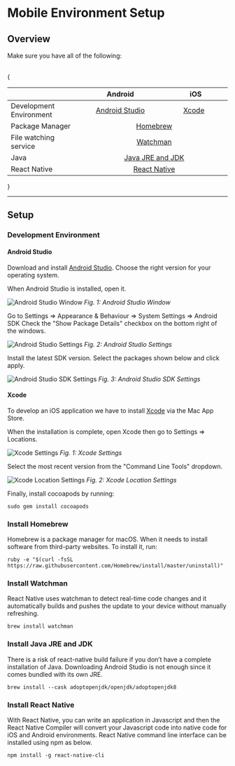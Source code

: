 
# Mobile Environment Setup

## Overview

Make sure you have all of the following:  
  
<br/>
{<div class="tg-wrap"><table>
<thead>
  <tr>
    <th></th>
    <th>&nbsp;&nbsp;&nbsp;&nbsp;&nbsp;&nbsp;&nbsp;&nbsp;&nbsp;&nbsp;&nbsp;&nbsp;Android&nbsp;&nbsp;&nbsp;&nbsp;&nbsp;&nbsp;&nbsp;&nbsp;&nbsp;&nbsp;&nbsp;&nbsp;</th>
    <th>&nbsp;&nbsp;&nbsp;&nbsp;&nbsp;&nbsp;&nbsp;&nbsp;&nbsp;&nbsp;&nbsp;&nbsp;&nbsp;&nbsp;iOS&nbsp;&nbsp;&nbsp;&nbsp;&nbsp;&nbsp;&nbsp;&nbsp;&nbsp;&nbsp;&nbsp;&nbsp;</th>
  </tr>
</thead>
<tbody>
  <tr>
    <td>Development Environment</td>
    <td><center><a href="environment-setup#android-studio">Android Studio</a></center></td>
    <td><center><a href="environment-setup#xcode">Xcode</a></center></td>
  </tr>
  <tr>
    <td>Package Manager</td>
    <td colspan="2"><center><a href="environment-setup#install-homebrew">Homebrew</a></center></td>
  </tr>
  <tr>
    <td>File watching service</td>
    <td colspan="2"><center><a href="environment-setup#install-watchman">Watchman</a></center></td>
  </tr>
  <tr>
    <td>Java</td>
    <td colspan="2"><center><a href="environment-setup#install-java-jre-and-jdk">Java JRE and JDK</a></center></td>
  </tr>
  <tr>
    <td>React Native</td>
    <td colspan="2"><center><a href="environment-setup#install-react-native">React Native</a></center></td>
  </tr>
</tbody>
</table></div>
}

---------------------------------
##  Setup

### Development Environment

#### Android Studio

Download and install [Android Studio](https://developer.android.com/studio).
Choose the right version for your operating system.

When Android Studio is installed, open it.

![Android Studio Window](/device-interaction/android-studio.png)
*Fig. 1: Android Studio Window*

Go to Settings => Appearance & Behaviour => System Settings => Android SDK
Check the "Show Package Details" checkbox on the bottom right of the windows.

![Android Studio Settings](/device-interaction/android-studio-settings.png)
*Fig. 2: Android Studio Settings*

Install the latest SDK version. Select the packages shown below and click apply.

![Android Studio SDK Settings](/device-interaction/android-studio-SDK.png)
*Fig. 3: Android Studio SDK Settings*

#### Xcode

To develop an iOS application we have to install [Xcode](https://apps.apple.com/us/app/xcode/id497799835?mt=12) via the Mac App Store.

When the installation is complete, open Xcode then go to Settings => Locations.

![Xcode Settings](/device-interaction/Xcode-settings.png)
*Fig. 1: Xcode Settings*

Select the most recent version from the "Command Line Tools" dropdown.

![Xcode Location Settings](/device-interaction/Xcode-locations.png)
*Fig. 2: Xcode Location Settings*

Finally, install cocoapods by running:
```console copy
sudo gem install cocoapods
```


### Install Homebrew
Homebrew is a package manager for macOS. When it needs to install software from third-party websites. To install it, run:

```console copy
ruby -e "$(curl -fsSL https://raw.githubusercontent.com/Homebrew/install/master/uninstall)"
```

### Install Watchman
React Native uses watchman to detect real-time code changes and it automatically builds and pushes the update to your device without manually refreshing.

```console copy
brew install watchman
```

### Install Java JRE and JDK
 There is a risk of react-native build failure if you don’t have a complete installation of Java. Downloading Android Studio is not enough since it comes bundled with its own JRE.

```console copy
brew install --cask adoptopenjdk/openjdk/adoptopenjdk8
```


### Install React Native
With React Native, you can write an application in Javascript and then the React Native Compiler will convert your Javascript code into native code for iOS and Android environments.
React Native command line interface can be installed using npm as below.

```console copy
npm install -g react-native-cli
```
